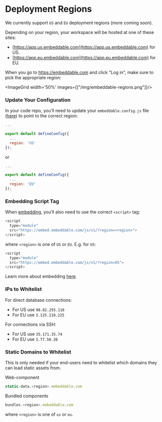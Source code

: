 # Deployment Regions

We currently support `US` and `EU` deployment regions (more coming soon).

Depending on your region, your workspace will be hosted at one of these sites:

 - [https://app.us.embeddable.com](https://app.us.embeddable.com) for US.
 - [https://app.eu.embeddable.com](https://app.eu.embeddable.com) for EU.

When you go to https://embeddable.com and click "Log in", make sure to pick the appropriate region:

<ImageGrid width='50%' images={["/img/embeddable-regions.png"]}/>

### Update Your Configuration

In your code repo, you'll need to update your `embeddable.config.js` file ([here](https://github.com/embeddable-hq/vanilla-components/blob/main/embeddable.config.js)) to point to the correct region:

```js
...

export default defineConfig({
  ...
  region: 'US'
});
```

or

```js
...

export default defineConfig({
  ...
  region: 'EU'
});
```

### Embedding Script Tag

When [embedding](/deployment/embedding), you’ll also need to use the correct `<script>` tag:

```js
<script 
  type="module" 
  src="https://embed.embeddable.com/js/v1/?region=<region>">
</script>
```

where `<region>` is one of `US` or `EU`.  E.g. for `US`:

```js
<script 
  type="module" 
  src="https://embed.embeddable.com/js/v1/?region=US">
</script>
```

Learn more about embedding [here](/deployment/embedding).

### IPs to Whitelist

For direct database connections:

 - For US use `98.82.255.116`
 - For EU use `3.125.110.225`

For connections via SSH:

 - For US use `35.171.35.74`
 - For EU use `3.77.50.38`

### Static Domains to Whitelist

This is only needed if your end-users need to whitelist which domains they can load static assets from.

Web-component
```js
static-data.<region>.embeddable.com
```

Bundled components
```js
bundles.<region>.embeddable.com
```

where `<region>` is one of `us` or `eu`.